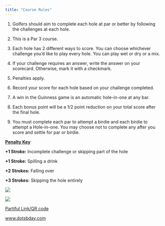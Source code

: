 ```yaml
---
title: "Course Rules"
---
```


1.  Golfers should aim to complete each hole at par or better by following the challenges at each hole.

2.  This is a Par 3 course.

3.  Each hole has 2 different ways to score. You can choose whichever challenge you'd like to play every hole. You can play wet or dry or a mix.

4.  If your challenge requires an answer, write the answer on your scorecard. Otherwise, mark it with a checkmark.

5.  Penalties apply.

6.  Record your score for each hole based on your challenge completed.

7.  A win in the Guinness game is an automatic hole-in-one at any bar.

8.  Each bonus point will be a 1/2 point reduction on your total score after the final hole.

9.  You must complete each par to attempt a birdie and each birdie to attempt a Hole-in-one. You may choose not to complete any after you score and settle for par or birdie.

[**Penalty Key**]{.underline}

**+1 Stroke:** Incomplete challenge or skipping part of the hole

**+1 Stroke:** Spilling a drink

**+2 Strokes:** Falling over

**+3 Strokes:** Skipping the hole entirely

::: {layout-ncol="2"}
[![](images/partiful-01.png){fig-align="left"}](https://partiful.com/e/BcU9GWCVZIkCg4CvfiPX)

[![](images/efile-01.png)](https://www.dotsbday.com/)

[Partiful Link/QR code](https://partiful.com/e/BcU9GWCVZIkCg4CvfiPX)

[www.dotsbday.com](https://www.dotsbday.com/)
:::